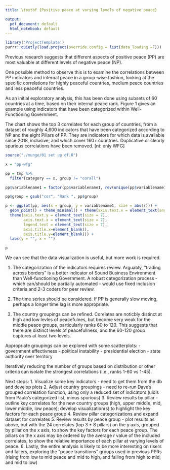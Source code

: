 ```yaml
---
title: \textbf {Positive peace at varying levels of negative peace}

output:
  pdf_document: default
  html_notebook: default
---
```



```r

library('ProjectTemplate')
purrr::quietly(load.project(override.config = list(data_loading =F)))


```


Previous research suggests that different aspects of positive peace (PP) are most valuable at different levels of negative peace (NP).

One possible method to observe this is to examine the correlations between PP indicators and internal peace in a group-wise fashion, looking at the specific correlations for highly peaceful countries, medium peace countries and less peaceful countries. 

As an initial exploratory analysis, this has been done using subsets of 60 countries at a time, based on their internal peace rank. Figure 1 gives an example using indicators that have been categorized within Well-Functioning Government. 

The chart shows the top 3 correlates for each group of countries, from a dataset of roughly 4,600 indicators that have been categorized according to NP and the eight Pillars of PP. They are indicators for which data is available since 2018, inclusive, and which cover 160+ countries. Duplicative or clearly spurious correlations have been removed. [nt: only WFG]


```r

source("./munge/01 set up df.R")

x = "pp-wfg"

pp = tmp %>% 
  filter(category == x, group != "corall")

pp$variablename1 = factor(pp$variablename1, rev(unique(pp$variablename1)), ordered = T)

pp$group = gsub("cor", "Rank ", pp$group)

p <- ggplot(pp, aes(x = group, y = variablename1, size = abs(r))) +
  geom_point() + theme_minimal() + theme(axis.text.x = element_text(angle = 45, hjust = 1)) +
  theme(axis.text.y = element_text(size = 7),
        axis.text.x = element_text(size = 7),
        legend.text = element_text(size = 7),
        axis.title.x=element_blank(),
        axis.title.y=element_blank()) +
  labs(y = "", x = "")

p 

```



We can see that the data visualization is useful, but more work is required. 

1. The categorization of the indicators requires review. Arguably, "trading across borders" is a better indicator of Sound Business Environment than Well-functioning Government. A robust categorization process - which can/should be partially automated - would use fixed inclusion criteria and 2-3 coders for peer review.

2. The time series should be considered. If PP is generally slow moving, perhaps a longer time lag is more appropriate.

3. The country groupings can be refined. Corelates are noticbly distinct at high and low levles of peacefulnes, but become very weak for the middle peace groups, particularly ranks 60 to 120. This suggests that there are distinct levels of peacefullness, and the 60-120 group captures at least two levels. 

Appropriate groupings can be explored with some scatterplots:
- government effectivness
- political instability
- presidential election
- state authority over territory

Iteratively reducing the number of groups based on distribution or other criteria can isolate the strongest correlations (i.e., ranks 1-60 vs 1-45).

Next steps:
1. Visualize some key indicators - need to get them from the db and develop plots
2. Adjust country groupings - need to re-run Dave's grouped correlation function, using only a reduced set of indicators (uid's from Paulo's categorized list, minus spurious)
3. Review results by pillar - outline key correlates for the new country groups (high, upper middle, mid, lower middle, low peace); develop visualization(s) to highlight the key factors for each peace group 
4. Review pillar categorizations and expand dataset for correlates 
5. Review results by peace group - plot results as above, but with the 24 correlates (top 3 * 8 pillars) on the y axis, grouped by pillar on the x axis, to show the key factors for each peace group. The pillars on the x axis may be ordered by the average r value of the included correlates, to show the relative importance of each pillar at varying levels of peace. 
6. Lastly, the entire analysis is likely to be more interesting on risers and fallers, exploring the "peace transitions" groups used in previous PPRs (rising from low to mid peace and mid to high, and falling from high to mid, and mid to low)

